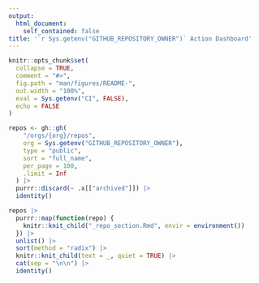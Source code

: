 ```yaml
---
output: 
  html_document:
    self_contained: false
title: '`r Sys.getenv("GITHUB_REPOSITORY_OWNER")` Action Dashboard'
---
```


```r
knitr::opts_chunk$set(
  collapse = TRUE,
  comment = "#>",
  fig.path = "man/figures/README-",
  out.width = "100%",
  eval = Sys.getenv("CI", FALSE),
  echo = FALSE
)
```

```r
repos <- gh::gh(
    "/orgs/{org}/repos", 
    org = Sys.getenv("GITHUB_REPOSITORY_OWNER"),
    type = "public",
    sort = "full_name",
    per_page = 100,
    .limit = Inf
  ) |>
  purrr::discard(~ .x[["archived"]]) |> 
  identity()
```

```r
repos |> 
  purrr::map(function(repo) {
    knitr::knit_child("_repo_section.Rmd", envir = environment())
  }) |> 
  unlist() |> 
  sort(method = "radix") |> 
  knitr::knit_child(text = _, quiet = TRUE) |> 
  cat(sep = "\n\n") |> 
  identity()
```
